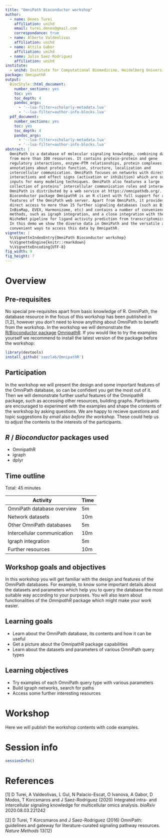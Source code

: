 ```yaml
---
title: "OmniPath Bioconductor workshop"
author:
  - name: Denes Turei
    affiliation: unihd
    email: turei.denes@gmail.com
    correspondance: true
  - name: Alberto Valdeolivas
    affiliation: unihd
  - name: Attila Gabor
    affiliation: unihd
  - name: Julio Saez-Rodriguez
    affiliation: unihd
institute:
  - unihd: Institute for Computational Biomedicine, Heidelberg University
package: OmnipathR
output:
  BiocStyle::html_document:
    number_sections: yes
    toc: yes
    toc_depth: 4
    pandoc_args:
      - '--lua-filter=scholarly-metadata.lua'
      - '--lua-filter=author-info-blocks.lua'
  pdf_document:
    number_sections: yes
    toc: yes
    toc_depth: 4
    pandoc_args:
      - '--lua-filter=scholarly-metadata.lua'
      - '--lua-filter=author-info-blocks.lua'
abstract: |
  OmniPath is a database of molecular signaling knowledge, combining data
  from more than 100 resources. It contains protein-protein and gene
  regulatory interactions, enzyme-PTM relationships, protein complexes,
  annotations about protein function, structure, localization and
  intercellular communication. OmniPath focuses on networks with directed
  interactions and effect signs (activation or inhibition) which are suitable
  inputs for many modeling techniques. OmniPath also features a large
  collection of proteins’ intercellular communication roles and interactions.
  OmniPath is distributed by a web service at https://omnipathdb.org/. The
  Bioconductor package OmnipathR is an R client with full support for all
  features of the OmniPath web server. Apart from OmniPath, it provides
  direct access to more than 15 further signaling databases (such as BioPlex,
  InBioMap, EVEX, Harmonizome, etc) and contains a number of convenience
  methods, such as igraph integration, and a close integration with the
  NicheNet pipeline for ligand activity prediction from transcriptomics data.
  In this demo we show the diverse data in OmniPath and the versatile and
  convenient ways to access this data by OmnipathR.
vignette: |
  %\VignetteIndexEntry{OmniPath Bioconductor workshop}
  %\VignetteEngine{knitr::rmarkdown}
  %\VignetteEncoding{UTF-8}
fig_width: 9
fig_height: 7
---
```


# Overview

## Pre-requisites

No special pre-requisites apart from basic knowledge of R. OmniPath, the
database resource in the focus of this workshop has been published in [1,2],
however you don't need to know anything about OmniPath to benefit from the
workshop. In the workshop we will demonstrate the [R/Bioconductor package](
https://bioconductor.org/packages/release/bioc/html/OmnipathR.html)
[OmnipathR](https://github.com/saezlab/OmnipathR). If you would like to try
the examples yourself we recommend to install the latest version of the
package before the workshop:

```r
library(devtools)
install_github('saezlab/OmnipathR')
```

## Participation

In the workshop we will present the design and some important features of the
OmniPath database, so can be confident you get the most out of it. Then we
will demonstrate further useful features of the OmnipathR package, such as
accessing other resources, building graphs. Participants are encouraged to
experiment with the examples and shape the contents of the workshop by asking
questions. We are happy to recieve questions and topic suggestions *by email*
also *before the workshop*. These could help us to adjust the contents to the
interests of the participants.

## _R_ / _Bioconductor_ packages used

* OmnipathR
* igraph
* dplyr

## Time outline

Total: 45 minutes

| Activity                     | Time |
|------------------------------|------|
| OmniPath database overview   | 5m   |
| Network datasets             | 10m  |
| Other OmniPath databases     | 5m   |
| Intercellular communication  | 10m  |
| Igraph integration           | 5m   |
| Further resources            | 10m  |

## Workshop goals and objectives

In this workshop you will get familiar with the design and features of the
OmniPath databases. For example, to know some important details about the
datasets and parameters which help you to query the database the most
suitable way according to your purposes. You will also learn about
functionalities of the _OmnipathR_ package which might make your work
easier.

## Learning goals

* Learn about the OmniPath database, its contents and how it can be useful
* Get a picture about the OmnipathR package capabilities
* Learn about the datasets and parameters of various OmniPath query types

## Learning objectives

* Try examples of each OmniPath query type with various parameters
* Build igraph networks, search for paths
* Access some further interesting resources

# Workshop

Here we will publish the workshop contents with code examples.

# Session info {.unnumbered}

```r
sessionInfo()
```

# References {.unnumbered}

[1] D Turei, A Valdeolivas, L Gul, N Palacio-Escat, O Ivanova, A Gabor,
D Modos, T Korcsmaros and J Saez-Rodriguez (2020) Integrated intra- and
intercellular signaling knowledge for multicellular omics analysis. _bioRxiv_
2020.08.03.221242

[2] D Turei, T Korcsmaros and J Saez-Rodriguez (2016) OmniPath: guidelines and
gateway for literature-curated signaling pathway resources. _Nature Methods_
13(12)